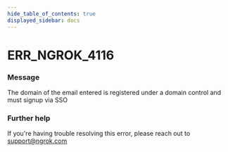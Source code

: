 ```yaml
---
hide_table_of_contents: true
displayed_sidebar: docs
---
```



# ERR_NGROK_4116

### Message
The domain of the email entered is registered under a domain control and must signup via SSO

<ErrorDetails error='err_ngrok_4116' />


### Further help
If you're having trouble resolving this error, please reach out to [support@ngrok.com](mailto:support@ngrok.com?subject=Help%20with%20ERR_NGROK_4116)

